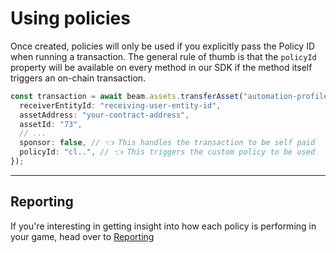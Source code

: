 # Using policies

Once created, policies will only be used if you explicitly pass the Policy ID when running a transaction. The general rule of thumb is that the `policyId` property will be available on every method in our SDK if the method itself triggers an on-chain transaction.

```typescript
const transaction = await beam.assets.transferAsset("automation-profile-entity-id", {
  receiverEntityId: "receiving-user-entity-id",
  assetAddress: "your-contract-address",
  assetId: "73",
  // ...
  sponsor: false, // 👈 This handles the transaction to be self paid
  policyId: "cl..", // 👈 This triggers the custom policy to be used
});
```

---

## Reporting

If you're interesting in getting insight into how each policy is performing in your game, head over to [Reporting](/sdk/automation-service/automation-reporting)
